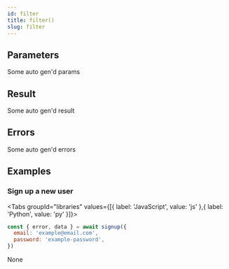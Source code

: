 ```yaml
---
id: filter
title: filter()
slug: filter
---
```







## Parameters

Some auto gen'd params

## Result

Some auto gen'd result

## Errors

Some auto gen'd errors

## Examples
### Sign up a new user

<Tabs
  groupId="libraries"
  values={[{ label: 'JavaScript', value: 'js' },{ label: 'Python', value: 'py' }]}>

<TabItem value="js">

```js
const { error, data } = await signup({
  email: 'example@email.com',
  password: 'example-password',
})
```


</TabItem>
<TabItem value="py">

None

</TabItem>

</Tabs>